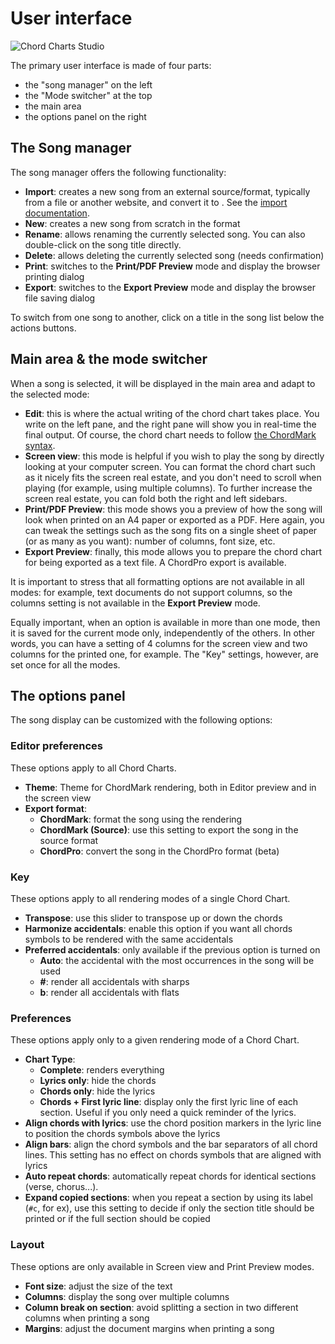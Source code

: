 
# User interface

![Chord Charts Studio](./assets/ccs1.png)

The primary user interface is made of four parts:

- the "song manager" on the left
- the "Mode switcher" at the top
- the main area
- the options panel on the right

## The Song manager

The song manager offers the following functionality:

- **Import**: creates a new song from an external source/format, typically from a file or another website, and convert it to <CM />. See the [import documentation](/docs/import).
- **New**: creates a new song from scratch in the <CM/> format
- **Rename**: allows renaming the currently selected song. You can also double-click on the song title directly.
- **Delete**: allows deleting the currently selected song (needs confirmation)
- **Print**: switches to the **Print/PDF Preview** mode and display the browser printing dialog
- **Export**: switches to the **Export Preview** mode and display the browser file saving dialog

To switch from one song to another, click on a title in the song list below the actions buttons.

## Main area & the mode switcher

When a song is selected, it will be displayed in the main area and adapt to the selected mode:

- **Edit**: this is where the actual writing of the chord chart takes place. 
You write on the left pane, and the right pane will show you in real-time the final output.
Of course, the chord chart needs to follow [the ChordMark syntax](https://chordmark.netlify.app).
- **Screen view**: this mode is helpful if you wish to play the song by directly looking at your computer screen.
You can format the chord chart such as it nicely fits the screen real estate, and you don't need to scroll when playing (for example, using multiple columns).
To further increase the screen real estate, you can fold both the right and left sidebars.
- **Print/PDF Preview**: this mode shows you a preview of how the song will look when printed on an A4 paper or exported as a PDF. 
Here again, you can tweak the settings such as the song fits on a single sheet of paper (or as many as you want): number of columns, font size, etc.
- **Export Preview**: finally, this mode allows you to prepare the chord chart for being exported as a text file. A ChordPro export is available.

It is important to stress that all formatting options are not available in all modes: 
for example, text documents do not support columns, so the columns setting is not available in the **Export Preview** mode.

Equally important, when an option is available in more than one mode, then it is saved for the current mode only, independently of the others. 
In other words, you can have a setting of 4 columns for the screen view and two columns for the printed one, for example.
The "Key" settings, however, are set once for all the modes.

## The options panel

The song display can be customized with the following options:

### Editor preferences

These options apply to all Chord Charts.

- **Theme**: Theme for ChordMark rendering, both in Editor preview and in the screen view
- **Export format**: 
    - **ChordMark**: format the song using the <CM/> rendering
    - **ChordMark (Source)**: use this setting to export the song in the source <CM/> format
    - **ChordPro**: convert the song in the ChordPro format (beta)


### Key

These options apply to all rendering modes of a single Chord Chart.

- **Transpose**: use this slider to transpose up or down the chords
- **Harmonize accidentals**: enable this option if you want all chords symbols to be rendered with the same accidentals
- **Preferred accidentals**: only available if the previous option is turned on
    - **Auto**: the accidental with the most occurrences in the song will be used 
    - **#**: render all accidentals with sharps
    - **b**: render all accidentals with flats
    
### Preferences

These options apply only to a given rendering mode of a Chord Chart.

- **Chart Type**:
    - **Complete**: renders everything
    - **Lyrics only**: hide the chords
    - **Chords only**: hide the lyrics
    - **Chords + First lyric line**: display only the first lyric line of each section. Useful if you only need a quick reminder of the lyrics.
- **Align chords with lyrics**: use the chord position markers in the lyric line to position the chords symbols above the lyrics
- **Align bars**: align the chord symbols and the bar separators of all chord lines. This setting has no effect on chords symbols that are aligned with lyrics
- **Auto repeat chords**: automatically repeat chords for identical sections (verse, chorus...).
- **Expand copied sections**: when you repeat a section by using its label (`#c`, for ex), 
use this setting to decide if only the section title should be printed or if the full section should be copied

### Layout

These options are only available in Screen view and Print Preview modes.

- **Font size**: adjust the size of the text
- **Columns**: display the song over multiple columns
- **Column break on section**: avoid splitting a section in two different columns when printing a song
- **Margins**: adjust the document margins when printing a song


